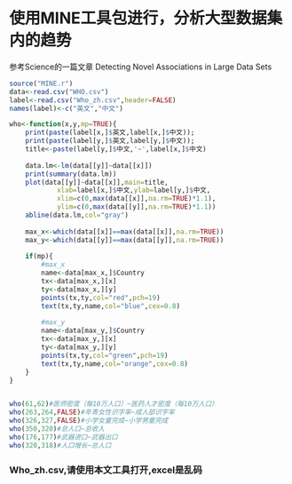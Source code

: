 使用MINE工具包进行，分析大型数据集内的趋势
========================================================

参考Science的一篇文章
Detecting Novel Associations in Large Data Sets

```r
source("MINE.r")
data<-read.csv("WHO.csv")
label<-read.csv("Who_zh.csv",header=FALSE) 
names(label)<-c("英文","中文")

who<-function(x,y,mp=TRUE){
    print(paste(label[x,]$英文,label[x,]$中文));
    print(paste(label[y,]$英文,label[y,]$中文));
    title<-paste(label[y,]$中文,'~',label[x,]$中文)
    
    data.lm<-lm(data[[y]]~data[[x]])
    print(summary(data.lm))
    plot(data[[y]]~data[[x]],main=title,
            xlab=label[x,]$中文,ylab=label[y,]$中文,
            xlim=c(0,max(data[[x]],na.rm=TRUE)*1.1),
            ylim=c(0,max(data[[y]],na.rm=TRUE)*1.1))
    abline(data.lm,col="gray")
    
    max_x<-which(data[[x]]==max(data[[x]],na.rm=TRUE))
    max_y<-which(data[[y]]==max(data[[y]],na.rm=TRUE))
    
    if(mp){
        #max_x
        name<-data[max_x,]$Country
        tx<-data[max_x,][x]
        ty<-data[max_x,][y]
        points(tx,ty,col="red",pch=19)
        text(tx,ty,name,col="blue",cex=0.8)
        
        #max_y
        name<-data[max_y,]$Country
        tx<-data[max_y,][x]
        ty<-data[max_y,][y]
        points(tx,ty,col="green",pch=19)
        text(tx,ty,name,col="orange",cex=0.8)
    }
} 


who(61,62)#医师密度（每10万人口）~医药人才密度（每10万人口）
who(263,264,FALSE)#年青女性识字率~成人部识字率
who(326,327,FALSE)#小学女童完成~小学男童完成
who(350,320)#总人口~总收入
who(176,177)#武器进口~武器出口
who(320,318)#人口增长~总人口
```

### Who_zh.csv,请使用本文工具打开,excel是乱码